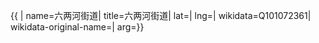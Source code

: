 {{ {{{1|PRC admin/showdata}}}|
name=六两河街道|
title=六两河街道|
lat=|
lng=|
wikidata=Q101072361|
wikidata-original-name=|
arg={{{arg|}}}}}
